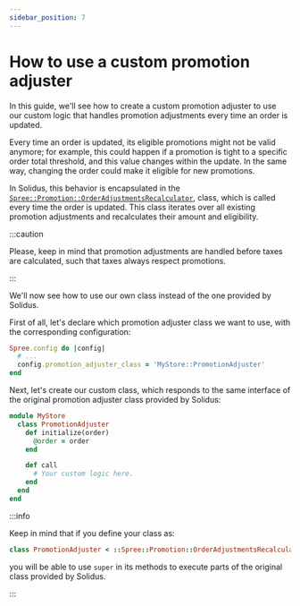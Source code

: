 ```yaml
---
sidebar_position: 7
---
```


# How to use a custom promotion adjuster

In this guide, we'll see how to create a custom promotion adjuster to
use our custom logic that handles promotion adjustments every time an
order is updated.

Every time an order is updated, its eligible promotions might
not be valid anymore; for example, this could happen if a promotion is
tight to a specific order total threshold, and this value changes within
the update. In the same way, changing the order could make it eligible
for new promotions.

In Solidus, this behavior is encapsulated in the
[`Spree::Promotion::OrderAdjustmentsRecalculator`][order_adjustments_recalculator],
class, which is called every time the order is updated. This class iterates over all
existing promotion adjustments and recalculates their amount and eligibility.

:::caution

Please, keep in mind that promotion adjustments are handled before taxes are
calculated, such that taxes always respect promotions.

:::

We'll now see how to use our own class instead of the one provided
by Solidus.

First of all, let's declare which promotion adjuster class we want to
use, with the corresponding configuration:

```ruby title="config/initializers/spree.rb"
Spree.config do |config|
  # ...
  config.promotion_adjuster_class = 'MyStore::PromotionAdjuster'
end
```

Next, let's create our custom class, which responds to the same interface
of the original promotion adjuster class provided by Solidus:

```ruby title="app/models/my_store/promotion_adjuster.rb"
module MyStore
  class PromotionAdjuster
    def initialize(order)
      @order = order
    end

    def call
      # Your custom logic here.
    end
  end
end
```

:::info

Keep in mind that if you define your class as:

```ruby
class PromotionAdjuster < ::Spree::Promotion::OrderAdjustmentsRecalculator
```

you will be able to use `super` in its methods to execute parts of the
original class provided by Solidus.

:::

[order_adjustments_recalculator]: https://github.com/solidusio/solidus/blob/v3.3/core/app/models/spree/promotion/order_adjustments_recalculator.rb
